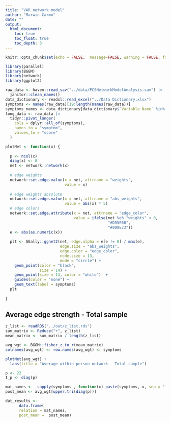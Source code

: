 ```yaml
---
title: "VAR network model"
author: "Marwin Carmo"
date: ""
output:
  html_document:
    toc: true
    toc_float: true
    toc_depth: 3
---
```


```r
knitr::opts_chunk$set(echo = FALSE,  message=FALSE, warning = FALSE, fig.width = 8, fig.height = 8)

library(parallel)
library(BGGM)
library(network)
library(ggplot2)
```

```r
raw_data <- haven::read_sav("../data/PCSNetworkModelAnalysis.sav") |> 
  janitor::clean_names()
data_dictionary <- readxl::read_excel("../Data Dictionary.xlsx")
symptoms <- names(raw_data)[19:length(names(raw_data))]
symptoms_names <- data_dictionary[data_dictionary$`Variable Name` %in% symptoms,]$`Variable Label`
long_data <- raw_data |> 
  tidyr::pivot_longer(
    cols = dplyr::all_of(symptoms),
    names_to = "symptom",
    values_to = "score"
  )

```

```r
plotNet <- function(x) {
  
  p <- ncol(x)
  diag(x) <- 0
  net <- network::network(x)
  
  # edge weights
  network::set.edge.value(x = net, attrname = "weights",
                          value = x)
  
  # edge weights absolute
  network::set.edge.value(x = net, attrname = "abs_weights",
                          value = abs(x) * 5)
  # edge colors
  network::set.edge.attribute(x = net, attrname = "edge_color",
                              value = ifelse(net %e% "weights" < 0,
                                             "#D55E00",
                                             "#009E73"))
  e <- abs(as.numeric(x))
  
  plt <- GGally::ggnet2(net, edge.alpha = e[e != 0] / max(e),
                        edge.size = "abs_weights",
                        edge.color = "edge_color",
                        node.size = 13,
                        mode = "circle") +
    geom_point(color = "black",
               size = 14) +
    geom_point(size = 13, color = "white")  +
    guides(color = "none") +
    geom_text(label = symptoms) 
  plt
  
}
```


## Average edge strength - Total sample

```r

z_list <- readRDS("../out/z_list.rds")
sum_matrix <- Reduce("+", z_list)
mean_matrix <- sum_matrix / length(z_list)

avg_wgt <- BGGM::fisher_z_to_r(mean_matrix)
colnames(avg_wgt) <- row.names(avg_wgt) <- symptoms
```

```r
plotNet(avg_wgt) +
  labs(title = "Average within person network - Total sample")
```

```r
p <- 22
I_p <- diag(p)

mat_names <-  sapply(symptoms , function(x) paste(symptoms, x, sep = "--"))[upper.tri(I_p)]
post_mean <- avg_wgt[upper.tri(diag(p))]

dat_results <-
      data.frame(
      relation = mat_names,
      post_mean =  post_mean)
```

